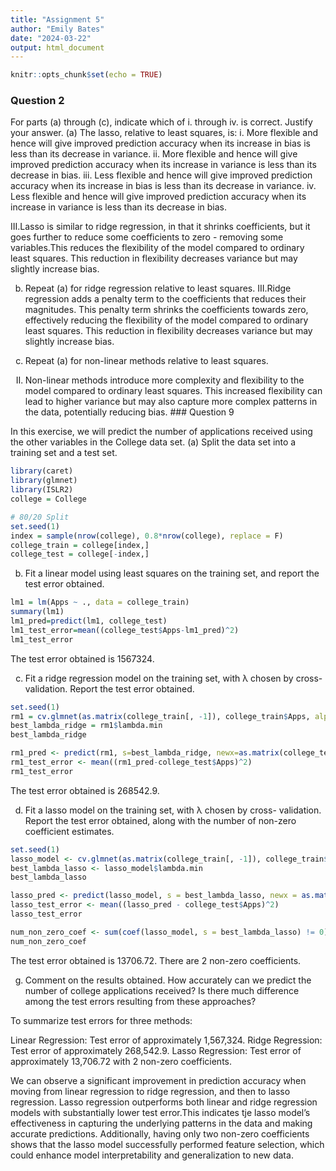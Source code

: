```yaml
---
title: "Assignment 5"
author: "Emily Bates"
date: "2024-03-22"
output: html_document
---
```


```r
knitr::opts_chunk$set(echo = TRUE)
```

### Question 2

For parts (a) through (c), indicate which of i. through iv. is correct. Justify your answer.
(a) The lasso, relative to least squares, is:
  i. More flexible and hence will give improved prediction accuracy when its increase in bias is less than its decrease in variance.
  ii. More flexible and hence will give improved prediction accuracy when its increase in variance is less than its decrease in bias.
  iii. Less flexible and hence will give improved prediction accuracy when its increase in bias is less than its decrease in variance.
  iv. Less flexible and hence will give improved prediction accuracy when its increase in variance is less than its decrease in bias.
  
  III.Lasso is similar to ridge regression, in that it shrinks coefficients, but it goes further to reduce some coefficients to zero - removing some variables.This reduces the flexibility of the model compared to ordinary least squares. This reduction in flexibility decreases variance but may slightly increase bias.
  
(b) Repeat (a) for ridge regression relative to least squares.
  III.Ridge regression adds a penalty term to the coefficients that reduces their magnitudes. This penalty term shrinks the coefficients towards zero, effectively reducing the flexibility of the model compared to ordinary least squares. This reduction in flexibility decreases variance but may slightly increase bias.

(c) Repeat (a) for non-linear methods relative to least squares.
  II. Non-linear methods introduce more complexity and flexibility to the model compared to ordinary least squares. This increased flexibility can lead to higher variance but may also capture more complex patterns in the data, potentially reducing bias.
### Question 9

In this exercise, we will predict the number of applications received using the other variables in the College data set.
(a) Split the data set into a training set and a test set.
```r
library(caret)
library(glmnet)
library(ISLR2)
college = College

# 80/20 Split
set.seed(1)
index = sample(nrow(college), 0.8*nrow(college), replace = F)
college_train = college[index,]
college_test = college[-index,]
```
(b) Fit a linear model using least squares on the training set, and
report the test error obtained.
```r
lm1 = lm(Apps ~ ., data = college_train)
summary(lm1)
lm1_pred=predict(lm1, college_test)
lm1_test_error=mean((college_test$Apps-lm1_pred)^2)
lm1_test_error
```
The test error obtained is 1567324. 

(c) Fit a ridge regression model on the training set, with λ chosen by cross-validation. Report the test error obtained.
```r
set.seed(1)
rm1 = cv.glmnet(as.matrix(college_train[, -1]), college_train$Apps, alpha = 0)
best_lambda_ridge = rm1$lambda.min
best_lambda_ridge

rm1_pred <- predict(rm1, s=best_lambda_ridge, newx=as.matrix(college_test[, -1]))
rm1_test_error <- mean((rm1_pred-college_test$Apps)^2)
rm1_test_error
```
The test error obtained is 268542.9.

(d) Fit a lasso model on the training set, with λ chosen by cross- validation. Report the test error obtained, along with the number of non-zero coefficient estimates.
```r
set.seed(1)
lasso_model <- cv.glmnet(as.matrix(college_train[, -1]), college_train$Apps, alpha = 1)
best_lambda_lasso <- lasso_model$lambda.min
best_lambda_lasso

lasso_pred <- predict(lasso_model, s = best_lambda_lasso, newx = as.matrix(college_test[, -1]))
lasso_test_error <- mean((lasso_pred - college_test$Apps)^2)
lasso_test_error

num_non_zero_coef <- sum(coef(lasso_model, s = best_lambda_lasso) != 0)
num_non_zero_coef
```
The test error obtained is 13706.72. There are 2 non-zero coefficients.

(g) Comment on the results obtained. How accurately can we predict the number of college applications received? Is there much difference among the test errors resulting from these approaches?

To summarize test errors for three methods: 

Linear Regression: Test error of approximately 1,567,324.
Ridge Regression: Test error of approximately 268,542.9.
Lasso Regression: Test error of approximately 13,706.72 with 2 non-zero coefficients.

We can observe a significant improvement in prediction accuracy when moving from linear regression to ridge regression, and then to lasso regression. Lasso regression outperforms both linear and ridge regression models with substantially lower test error.This indicates tje lasso model's effectiveness in capturing the underlying patterns in the data and making accurate predictions. Additionally, having only two non-zero coefficients shows that the lasso model successfully performed feature selection, which could enhance model interpretability and generalization to new data.



